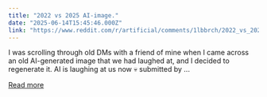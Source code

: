 ```yaml
---
title: "2022 vs 2025 AI-image."
date: "2025-06-14T15:45:46.000Z"
link: "https://www.reddit.com/r/artificial/comments/1lbbrch/2022_vs_2025_aiimage/"
---
```


I was scrolling through old DMs with a friend of mine when I came across an old AI-generated image that we had laughed at, and I decided to regenerate it. AI is laughing at us now 💀
    submitted by ...

[Read more](https://www.reddit.com/r/artificial/comments/1lbbrch/2022_vs_2025_aiimage/)
